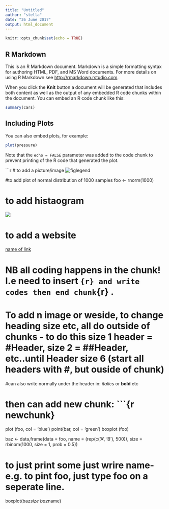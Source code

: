 ```yaml
---
title: "Untitled"
author: "stella"
date: "26 June 2017"
output: html_document
---
```


```r
knitr::opts_chunk$set(echo = TRUE)
```

## R Markdown

This is an R Markdown document. Markdown is a simple formatting syntax for authoring HTML, PDF, and MS Word documents. For more details on using R Markdown see <http://rmarkdown.rstudio.com>.

When you click the **Knit** button a document will be generated that includes both content as well as the output of any embedded R code chunks within the document. You can embed an R code chunk like this:

```r
summary(cars)
```

## Including Plots

You can also embed plots, for example:

```r
plot(pressure)
```

Note that the `echo = FALSE` parameter was added to the code chunk to prevent printing of the R code that generated the plot.

```r
# to add a picture/image
![figlegend](name of pic but must be in same folder as that which working on)

#to add plot of normal distribution of 1000 samples
foo <- rnorm(1000)

# to add histaogram
![](hist.png)

# to add a website
[name of link](insert weblink i.e. http....)

# NB all coding happens in the chunk! I.e need to insert ```{r} and write codes then end chunk ```{r} . 
# To add n image or weside, to change heading size etc, all do outside of chunks - to do this size 1 header = #Header, size 2 = ##Header, etc..until Header size 6 (start all headers with #, but ouside of chunk)

#can also write normally under the header in: _italics_ or **bold** etc 

# then can add new chunk: ```{r newchunk}
plot (foo, col = 'blue')
point(bar, col = 'green')
boxplot (foo)

baz <- data,frame(data = foo, 
                  name = (rep(c('A', 'B'), 500)),
                  size = rbinom(1000, size = 1, prob = 0.5))

# to just print some just wrire name- e.g. to pint foo, just type foo on a seperate line.
boxplot(baz$size ~ baz$name)

